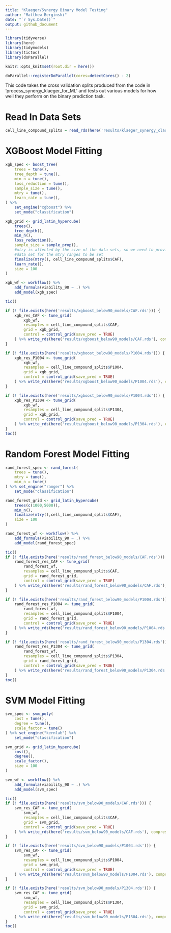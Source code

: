 ```yaml
---
title: "Klaeger/Synergy Binary Model Testing"
author: "Matthew Berginski"
date: "`r Sys.Date()`"
output: github_document
---
```


```r
library(tidyverse)
library(here)
library(tidymodels)
library(tictoc)
library(doParallel)

knitr::opts_knit$set(root.dir = here())

doParallel::registerDoParallel(cores=detectCores() - 2)
```

This code takes the cross validation splits produced from the code in 'process_synergy_klaeger_for_ML' and tests out various models for how well they perform on the binary prediction task.

# Read In Data Sets

```r
cell_line_compound_splits = read_rds(here('results/klaeger_synergy_classification_90_CV_split.rds'))
```

# XGBoost Model Fitting

```r
xgb_spec <- boost_tree(
	trees = tune(), 
	tree_depth = tune(),
	min_n = tune(), 
	loss_reduction = tune(),                     
	sample_size = tune(), 
	mtry = tune(),         
	learn_rate = tune(),
) %>% 
	set_engine("xgboost") %>% 
	set_mode("classification")

xgb_grid <- grid_latin_hypercube(
	trees(),
	tree_depth(),
	min_n(),
	loss_reduction(),
	sample_size = sample_prop(),
	#mtry is affected by the size of the data sets, so we need to provide a sample
	#data set for the mtry ranges to be set
	finalize(mtry(), cell_line_compound_splits$CAF),
	learn_rate(),
	size = 100
)

xgb_wf <- workflow() %>%
	add_formula(viability_90 ~ .) %>%
	add_model(xgb_spec)
```

```r
tic()

if (! file.exists(here('results/xgboost_below90_models/CAF.rds'))) {
	xgb_res_CAF <- tune_grid(
		xgb_wf,
		resamples = cell_line_compound_splits$CAF,
		grid = xgb_grid,
		control = control_grid(save_pred = TRUE)
	) %>% write_rds(here('results/xgboost_below90_models/CAF.rds'), compress = 'gz')
}

if (! file.exists(here('results/xgboost_below90_models/P1004.rds'))) {
	xgb_res_P1004 <- tune_grid(
		xgb_wf,
		resamples = cell_line_compound_splits$P1004,
		grid = xgb_grid,
		control = control_grid(save_pred = TRUE)
	) %>% write_rds(here('results/xgboost_below90_models/P1004.rds'), compress = 'gz')
}

if (! file.exists(here('results/xgboost_below90_models/P1004.rds'))) {
	xgb_res_P1304 <- tune_grid(
		xgb_wf,
		resamples = cell_line_compound_splits$P1304,
		grid = xgb_grid,
		control = control_grid(save_pred = TRUE)
	) %>% write_rds(here('results/xgboost_below90_models/P1304.rds'), compress = 'gz')
}
toc()
```

# Random Forest Model Fitting

```r
rand_forest_spec <- rand_forest(
	trees = tune(), 
	mtry = tune(),
	min_n = tune()
) %>% set_engine("ranger") %>% 
	set_mode("classification")

rand_forest_grid <- grid_latin_hypercube(
	trees(c(1000,5000)),
	min_n(),
	finalize(mtry(),cell_line_compound_splits$CAF),
	size = 100
)

rand_forest_wf <- workflow() %>%
	add_formula(viability_90 ~ .) %>%
	add_model(rand_forest_spec)
```

```r
tic()
if (! file.exists(here('results/rand_forest_below90_models/CAF.rds'))) {
	rand_forest_res_CAF <- tune_grid(
		rand_forest_wf,
		resamples = cell_line_compound_splits$CAF,
		grid = rand_forest_grid,
		control = control_grid(save_pred = TRUE)
	) %>% write_rds(here('results/rand_forest_below90_models/CAF.rds'), compress = 'gz')
}

if (! file.exists(here('results/rand_forest_below90_models/P1004.rds'))) {
	rand_forest_res_P1004 <- tune_grid(
		rand_forest_wf,
		resamples = cell_line_compound_splits$P1004,
		grid = rand_forest_grid,
		control = control_grid(save_pred = TRUE)
	) %>% write_rds(here('results/rand_forest_below90_models/P1004.rds'), compress = 'gz')
}

if (! file.exists(here('results/rand_forest_below90_models/P1304.rds'))) {
	rand_forest_res_P1304 <- tune_grid(
		rand_forest_wf,
		resamples = cell_line_compound_splits$P1304,
		grid = rand_forest_grid,
		control = control_grid(save_pred = TRUE)
	) %>% write_rds(here('results/rand_forest_below90_models/P1304.rds'), compress = 'gz')
}
toc()
```

# SVM Model Fitting

```r
svm_spec <- svm_poly(
	cost = tune(), 
	degree = tune(),
	scale_factor = tune()
) %>% set_engine("kernlab") %>% 
	set_mode("classification")

svm_grid <- grid_latin_hypercube(
	cost(),
	degree(),
	scale_factor(),
	size = 100
)

svm_wf <- workflow() %>%
	add_formula(viability_90 ~ .) %>%
	add_model(svm_spec)
```

```r
tic()
if (! file.exists(here('results/svm_below90_models/CAF.rds'))) {
	svm_res_CAF <- tune_grid(
		svm_wf,
		resamples = cell_line_compound_splits$CAF,
		grid = svm_grid,
		control = control_grid(save_pred = TRUE)
	) %>% write_rds(here('results/svm_below90_models/CAF.rds'), compress = 'gz')
}

if (! file.exists(here('results/svm_below90_models/P1004.rds'))) {
	svm_res_CAF <- tune_grid(
		svm_wf,
		resamples = cell_line_compound_splits$P1004,
		grid = svm_grid,
		control = control_grid(save_pred = TRUE)
	) %>% write_rds(here('results/svm_below90_models/P1004.rds'), compress = 'gz')
}

if (! file.exists(here('results/svm_below90_models/P1304.rds'))) {
	svm_res_CAF <- tune_grid(
		svm_wf,
		resamples = cell_line_compound_splits$P1304,
		grid = svm_grid,
		control = control_grid(save_pred = TRUE)
	) %>% write_rds(here('results/svm_below90_models/P1304.rds'), compress = 'gz')
}
toc()
```